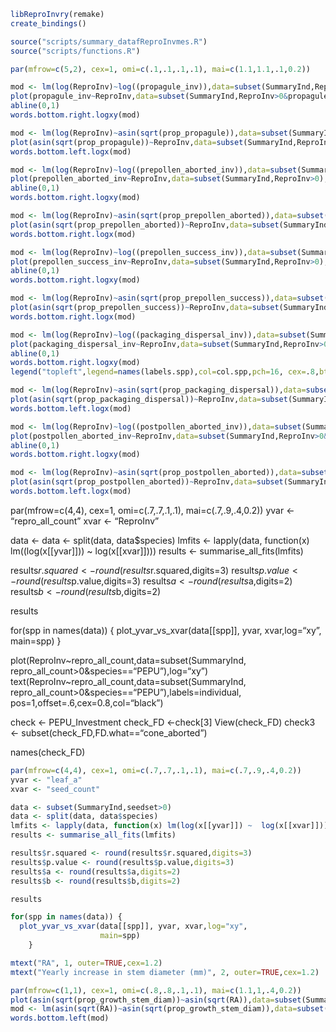 ```r
libReproInvry(remake)
create_bindings()

source("scripts/summary_datafReproInvmes.R")
source("scripts/functions.R")
```

```r
par(mfrow=c(5,2), cex=1, omi=c(.1,.1,.1,.1), mai=c(1.1,1.1,.1,0.2))  

mod <- lm(log(ReproInv)~log((propagule_inv)),data=subset(SummaryInd,ReproInv>0&propagule_inv>0))
plot(propagule_inv~ReproInv,data=subset(SummaryInd,ReproInv>0&propagule_inv>0), pch=16,col=col.spp[as.factor(species)],log="xy", ylab="energy to propagules (mg)")
abline(0,1)
words.bottom.right.logxy(mod)

mod <- lm(log(ReproInv)~asin(sqrt(prop_propagule)),data=subset(SummaryInd,ReproInv>0&prop_propagule>0))
plot(asin(sqrt(prop_propagule))~ReproInv,data=subset(SummaryInd,ReproInv>0&prop_propagule>0), log="x", pch=16,col=col.spp[as.factor(species)],ylab="propagules (as proportion repro inv)")
words.bottom.left.logx(mod)

mod <- lm(log(ReproInv)~log((prepollen_aborted_inv)),data=subset(SummaryInd,ReproInv>0&prepollen_aborted_inv>0))
plot(prepollen_aborted_inv~ReproInv,data=subset(SummaryInd,ReproInv>0), pch=16,col=col.spp[as.factor(species)],log="xy",ylab="pre-pollination aborted tissues (mg)")
abline(0,1)
words.bottom.right.logxy(mod)

mod <- lm(log(ReproInv)~asin(sqrt(prop_prepollen_aborted)),data=subset(SummaryInd,ReproInv>0&prop_prepollen_aborted>0))
plot(asin(sqrt(prop_prepollen_aborted))~ReproInv,data=subset(SummaryInd,ReproInv>0&prop_prepollen_aborted>0), pch=16,col=col.spp[as.factor(species)], log="x",ylab="pre-pollination aborted tissues (as proportion repro inv) (asin)")
words.bottom.right.logx(mod)

mod <- lm(log(ReproInv)~log((prepollen_success_inv)),data=subset(SummaryInd,ReproInv>0&prepollen_success_inv>0))
plot(prepollen_success_inv~ReproInv,data=subset(SummaryInd,ReproInv>0), pch=16,col=col.spp[as.factor(species)],log="xy",ylab="pre-pollination successful tissues (mg)")
abline(0,1)
words.bottom.right.logxy(mod)

mod <- lm(log(ReproInv)~asin(sqrt(prop_prepollen_success)),data=subset(SummaryInd,ReproInv>0&prop_prepollen_success>0))
plot(asin(sqrt(prop_prepollen_success))~ReproInv,data=subset(SummaryInd,ReproInv>0&prop_prepollen_success>0), pch=16,col=col.spp[as.factor(species)], log="x",ylab="pre-pollination successful tissues (as proportion repro inv) (asin)")
words.bottom.right.logx(mod)

mod <- lm(log(ReproInv)~log((packaging_dispersal_inv)),data=subset(SummaryInd,ReproInv>0&packaging_dispersal_inv>0))
plot(packaging_dispersal_inv~ReproInv,data=subset(SummaryInd,ReproInv>0&packaging_dispersal_inv>0), pch=16,col=col.spp[as.factor(species)],log="xy", ylab="energy to packaging and dispersal (mg)")
abline(0,1)
words.bottom.right.logxy(mod)
legend("topleft",legend=names(labels.spp),col=col.spp,pch=16, cex=.8,bty="n")

mod <- lm(log(ReproInv)~asin(sqrt(prop_packaging_dispersal)),data=subset(SummaryInd,ReproInv>0&prop_packaging_dispersal>0))
plot(asin(sqrt(prop_packaging_dispersal))~ReproInv,data=subset(SummaryInd,ReproInv>0&prop_packaging_dispersal>0), log="x", pch=16,col=col.spp[as.factor(species)],ylab="packaging and dispersal (as proportion repro inv)")
words.bottom.left.logx(mod)

mod <- lm(log(ReproInv)~log((postpollen_aborted_inv)),data=subset(SummaryInd,ReproInv>0&postpollen_aborted_inv>0))
plot(postpollen_aborted_inv~ReproInv,data=subset(SummaryInd,ReproInv>0&postpollen_aborted_inv>0), pch=16,col=col.spp[as.factor(species)],log="xy", ylab="energy to tissues aborted postpollination (mg)")
abline(0,1)
words.bottom.right.logxy(mod)

mod <- lm(log(ReproInv)~asin(sqrt(prop_postpollen_aborted)),data=subset(SummaryInd,ReproInv>0&prop_postpollen_aborted>0))
plot(asin(sqrt(prop_postpollen_aborted))~ReproInv,data=subset(SummaryInd,ReproInv>0&prop_postpollen_aborted>0), log="x", pch=16,col=col.spp[as.factor(species)],ylab="tissues aborted postpollination (as proportion repro inv)")
words.bottom.left.logx(mod)
```






par(mfrow=c(4,4), cex=1, omi=c(.7,.7,.1,.1), mai=c(.7,.9,.4,0.2)) 
yvar <- "repro_all_count"
xvar <- "ReproInv"

data <- 
data <- split(data, data$species)
lmfits <- lapply(data, function(x) lm((log(x[[yvar]])) ~  log(x[[xvar]])))
results <- summarise_all_fits(lmfits)

results$r.squared <- round(results$r.squared,digits=3)
results$p.value <- round(results$p.value,digits=3)
results$a <- round(results$a,digits=2)
results$b <- round(results$b,digits=2)

results

for(spp in names(data)) {
  plot_yvar_vs_xvar(data[[spp]], yvar, xvar,log="xy",
                    main=spp)
    }



plot(ReproInv~repro_all_count,data=subset(SummaryInd, repro_all_count>0&species=="PEPU"),log="xy")
text(ReproInv~repro_all_count,data=subset(SummaryInd, repro_all_count>0&species=="PEPU"),labels=individual, pos=1,offset=.6,cex=0.8,col="black")



check <- PEPU_Investment
check_FD <-check[3]
View(check_FD)
check3 <- subset(check_FD,FD.what=="cone_aborted")

names(check_FD)



```r
par(mfrow=c(4,4), cex=1, omi=c(.7,.7,.1,.1), mai=c(.7,.9,.4,0.2)) 
yvar <- "leaf_a"
xvar <- "seed_count"

data <- subset(SummaryInd,seedset>0)
data <- split(data, data$species)
lmfits <- lapply(data, function(x) lm(log(x[[yvar]]) ~  log(x[[xvar]])))
results <- summarise_all_fits(lmfits)

results$r.squared <- round(results$r.squared,digits=3)
results$p.value <- round(results$p.value,digits=3)
results$a <- round(results$a,digits=2)
results$b <- round(results$b,digits=2)

results

for(spp in names(data)) {
  plot_yvar_vs_xvar(data[[spp]], yvar, xvar,log="xy",
                    main=spp)
    }

mtext("RA", 1, outer=TRUE,cex=1.2)
mtext("Yearly increase in stem diameter (mm)", 2, outer=TRUE,cex=1.2)

par(mfrow=c(1,1), cex=1, omi=c(.8,.8,.1,.1), mai=c(1.1,1,.4,0.2)) 
plot(asin(sqrt(prop_growth_stem_diam))~asin(sqrt(RA)),data=subset(SummaryInd,RA>0),pch=16,col=col.spp[as.factor(species)])
mod <- lm(asin(sqrt(RA))~asin(sqrt(prop_growth_stem_diam)),data=subset(SummaryInd,RA>0))
words.bottom.left(mod)
```